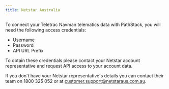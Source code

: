 ```yaml
---
title: Netstar Australia
---
```


To connect your Teletrac Navman telematics data with PathStack, you will need the following access credentials:
* Username
* Password
* API URL Prefix

To obtain these credentials please contact your Netstar account representative and request API access to your account data.

<Tip>If you don't have your Netstar representative's details you can contact their team on 1800 325 052 or at customer.support@netstaraus.com.au.</Tip>
